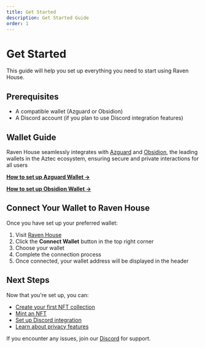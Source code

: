 ```yaml
---
title: Get Started
description: Get Started Guide
order: 1
---
```


# Get Started

This guide will help you set up everything you need to start using Raven House.

## Prerequisites

- A compatible wallet (Azguard or Obsidion)
- A Discord account (if you plan to use Discord integration features)

## Wallet Guide

Raven House seamlessly integrates with [Azguard](https://chromewebstore.google.com/detail/azguard-wallet/pliilpflcmabdiapdeihifihkbdfnbmn?hl=en&authuser=0) and [Obsidion](https://app.obsidion.xyz), the leading wallets in the Aztec ecosystem, ensuring secure and private interactions for all users


[**How to set up Azguard Wallet →**](/wallets/azguard) 

[**How to set up Obsidion Wallet →**](/wallets/obsidion)


## Connect Your Wallet to Raven House

Once you have set up your preferred wallet:

1. Visit [Raven House](https://app.ravenhouse.xyz)
2. Click the **Connect Wallet** button in the top right corner
3. Choose your wallet
4. Complete the connection process
5. Once connected, your wallet address will be displayed in the header

## Next Steps

Now that you're set up, you can:

- [Create your first NFT collection](/guides/launch-nft-collection)
- [Mint an NFT](/guides/nfts)
- [Set up Discord integration](/guides/discord)
- [Learn about privacy features](/guides/privacy)

If you encounter any issues, join our [Discord](https://discord.com/invite/gCPZhWBYQH) for support.
